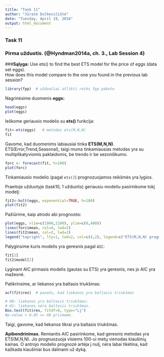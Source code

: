 ```yaml
---
title: "Task 11"
author: "Jūratė Dulkevičiūtė"
date: "Tuesday, April 19, 2016"
output: html_document
---
```


### Task 11
### Pirma užduotis.  (@Hyndman2014a, ch. 3., Lab Session 4)

###**Sąlyga:**
Use ets() to ﬁnd the best ETS model for the price of eggs (data set eggs).  
How does this model compare to the one you found in the previous lab session?

```r
library(fpp)  # užduočiai atlikti reiks fpp paketo
```

Nagrinėsime duomenis **eggs:**
```r
head(eggs)
plot(eggs)
```
   
Ieškome geriausio modelio su **ets()** funkcija:   
```r
fit<-ets(eggs)   # metodas ets(M,N,N)
fit  
```
Gavome, kad duomenims labiausiai tinka **ETS(M,N,N)**.  ETS(Error,Trend,Seasonal), taigi mums tinkamiausias metodas
yra su multiplikatyviomis paklaidomis, be trendo ir be sezoniškumo.   
   
```r
forc <- forecast(fit, h=100)
plot(forc)
```
  
Tinkamiausio modelio (pagal ```ets()```) prognozuojamos reikšmės yra lygios.  

Praeitoje užduotyje (task10, 1 užduotis) geriausiu modeliu pasirinkome tokį modelį:
```r
fit2<-holt(eggs, exponential=TRUE, h=100)
plot(fit2)
```
   
Pažiūrime, kaip atrodo abi prognozės:   
```r
plot(eggs, xlim=c(1900,2100), ylim=c(0,400))
lines(forc$mean, col=4, lwd=2)
lines(fit2$mean, col=2, lwd=2)
legend("topright", lty=1, lwd=2, col=c(4,2), legend=c("ETS(M,N,N) prognozė", "Exponential trend prognozė"))
```
   
Palyginsime kuris modelis yra geresnis pagal ```AIC```:
```r
fit[2]
fit2$model[2]
```
Lyginant AIC pirmasis modelis (gautas su ETS) yra geresnis, nes jo AIC yra mažesnė.


Patikrinsime, ar liekanos yra baltasis triukšmas:
```r
acf(fit$res)  # panašu, kad liekanos yra baltasis triukšmas

# H0: liekanos yra baltasis triukšmas;
# H1: liekanos nėra baltasis triukšmas.
Box.test(fit$res, fitdf=0, type="Lj")
#p-value > 0.05 => H0 priimame.
```
Taigi, gavome, kad liekanos tikrai yra baltasis triukšmas.

**Apibendrinimas.** Remiantis AIC pasirinkome, kad geresnis metodas yra ETS(M,N,N). Jis prognuozuoja visiems 100-ui metų vienodas
kiaušinių kainas. O antrojo modelio prognozė artėja į nulį, nėra labai tikėtina, kad kažkada kiaušiniai bus dalinami už dyką.

